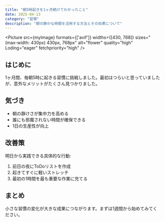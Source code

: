 ```yaml
---
title: "朝5時起きを1ヶ月続けてわかったこと"
date: 2025-04-13
category: "習慣"
description: "朝の静かな時間を活用する方法とその効果について"
---
```


<Picture 
  src={myImage}
  formats={['avif']}
  widths={[430, 768]}
  sizes="(max-width: 430px) 430px, 768px"
  alt="flower"
  quality="high"
  Loding="eager"
  fetchpriority="high"
/>

## はじめに
1ヶ月間、毎朝5時に起きる習慣に挑戦しました。最初はつらいと思っていましたが、意外なメリットがたくさん見つかりました。

## 気づき
- 朝の静けさが集中力を高める
- 誰にも邪魔されない時間が確保できる
- 1日の生産性が向上

## 改善策
明日から実践できる具体的な行動:
1. 前日の夜にToDoリストを作成
2. 起きてすぐに軽いストレッチ
3. 最初の1時間を最も重要な作業に充てる

## まとめ
小さな習慣の変化が大きな成果につながります。まずは1週間から始めてみてください。
